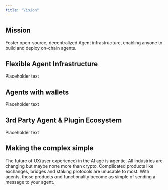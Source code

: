 ```yaml
---
title: "Vision"
---
```


## Mission

<Tip>
  Foster open-source, decentralized Agent infrastructure, enabling anyone to build and deploy on-chain agents.
</Tip>

## Flexible Agent Infrastructure

Placeholder text

## Agents with wallets

Placeholder text

## 3rd Party Agent & Plugin Ecosystem

Placeholder text

## Making the complex simple

The future of UX(user experience) in the AI age is agentic. All industries are changing but maybe none more than crypto. Complicated products like exchanges, bridges and staking protocols are unusable to most. With agents, those products and functionality become as simple of sending a message to your agent.